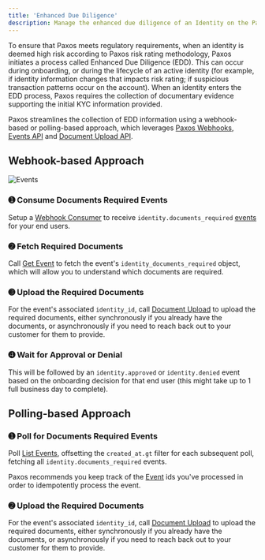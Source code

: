 ```yaml
---
title: 'Enhanced Due Diligence'
description: Manage the enhanced due diligence of an Identity on the Paxos Platform.
---
```





[create-identity]: /api-reference/endpoints/identity/create-identity
[update-identity]: /api-reference/endpoints/identity/update-identity
[get-identity]: /api-reference/endpoints/identity/get-identity
[list-identity]: /api-reference/endpoints/identity/list-identities
[reference]: /api-reference/events
[Support]: https://support.paxos.com/
[events]: /api-reference/events
[webhooks]: /api-reference/webhooks
[Get Event]: /api-reference/endpoints/events/get-event
[List Events]: /api-reference/endpoints/events/list-events
[upload]: /api-reference/endpoints/identity-documents/document-upload
[consumer]: /api-reference/webhooks/quickstart




To ensure that Paxos meets regulatory requirements, when an identity is deemed high risk according to Paxos risk rating methodology, Paxos initiates a process called Enhanced Due Diligence (EDD).
This can occur during onboarding, or during the lifecycle of an active identity (for example, if identity information changes that impacts risk rating; if suspicious transaction patterns occur on the account).
When an identity enters the EDD process, Paxos requires the collection of documentary evidence supporting the initial KYC information provided.

Paxos streamlines the collection of EDD information using a webhook-based or polling-based approach, which leverages [Paxos Webhooks][webhooks], [Events API][reference] and [Document Upload API][upload].

## Webhook-based Approach

![Events](/images/events.png)

### ➊ Consume Documents Required Events

Setup a [Webhook Consumer][consumer] to receive `identity.documents_required` [events] for your end users.

### ➋ Fetch Required Documents

Call [Get Event] to fetch the event's `identity_documents_required` object, which will allow you to understand which documents are required.

### ➌ Upload the Required Documents

For the event's associated `identity_id`, call [Document Upload][upload] to upload the required documents, either synchronously if you already have the documents, or asynchronously if you need to reach back out to your customer for them to provide.

### ➍ Wait for Approval or Denial

This will be followed by an `identity.approved` or `identity.denied` event based on the onboarding decision for that end user (this might take up to 1 full business day to complete).

## Polling-based Approach

### ➊ Poll for Documents Required Events

Poll [List Events], offsetting the `created_at.gt` filter for each subsequent poll, fetching all `identity.documents_required` events.

<Info>

Paxos recommends you keep track of the [Event][events] ids you've processed in order to idempotently process the event.

</Info>

### ➋ Upload the Required Documents

For the event's associated `identity_id`, call [Document Upload][upload] to upload the required documents, either synchronously if you already have the documents, or asynchronously if you need to reach back out to your customer for them to provide.
